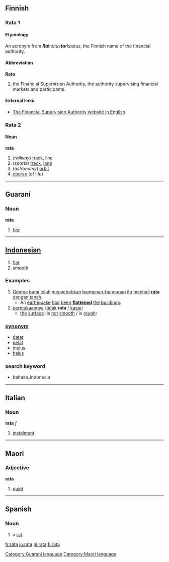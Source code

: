 ==Finnish==
===Rata 1===
====Etymology====

An acronym from '' '''Ra'''hoitus'''ta'''rkastus'', the Finnish name of the financial authority.

====Abbreviation====
'''Rata'''

# the Financial Supervision Authority, the authority supervising financial markets and participants.

====External links====

*[http://www.rahoitustarkastus.fi/english/index.asp The Financial Supervision Authority website in English]

===Rata 2===

====Noun====
'''rata'''

# (''railway'') [[track]], [[line]]
# (''sports'') [[track]], [[lane]]
# (''astronomy'') [[orbit]]
# [[course]] (of life)

----

==Guaraní==
===Noun===
'''rata'''

# [[fire]]

[[Category:Guaraní language]]

----

== [[Indonesian]] ==
# [[flat]]
# [[smooth]]

===Examples===
# [[gempa|Gempa]] [[bumi]] [[telah]] [[sebab|menyebabkan]] [[bangun|bangunan-bangunan]] [[itu]] [[jadi|menjadi]] <u>'''rata''' [[dengan]] [[tanah]]</u>.
#* An [[earthquake]]  [[had]] [[been]] '''[[flatten]]ed''' [[the]] [[building]]s.
# [[muka|permukaannya]] <font color="grey">(</font>[[tidak]] '''rata''' / [[kasar]]<font color="grey">)</font>
#* [[the]] [[surface]] <font color="grey">(</font>is [[not]] [[smooth]] / is [[rough]]<font color="grey">)</font>

=== [[synonym]] ===
* [[datar]]
* [[pelat]]
* [[mulus]]
* [[halus]]

===search keyword===
* bahasa_indonesia

----

==Italian==
===Noun===
'''rata''' ''f''

# [[instalment]]

----

==Maori==
===Adjective===
'''rata'''

# [[quiet]]

[[Category:Maori language]]

----

== Spanish ==
=== Noun ===
# a [[rat]]

[[fr:rata]]
[[io:rata]]
[[pl:rata]]
[[fi:rata]]